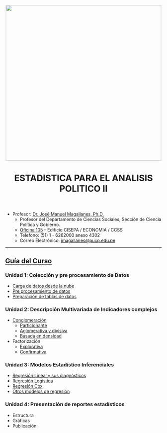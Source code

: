 <center><img src="https://github.com/PoliticayGobiernoPUCP/estadistica_anapol2/raw/master/PICS/LOGO_PUCP.png" width="500"></center>

<center> <header><h1>ESTADISTICA PARA EL ANALISIS POLITICO II</h1>  </header></center>

* Profesor:  <a href="http://www.pucp.edu.pe/profesor/jose-manuel-magallanes/" target="_blank">Dr. José Manuel Magallanes, Ph.D.</a> <br>
    - Profesor del Departamento de Ciencias Sociales, Sección de Ciencia Política y Gobierno.
    - [Oficina 105](https://goo.gl/maps/xuGeG6o9di1i1y5m6) - Edificio CISEPA / ECONOMIA / CCSS
    - Telefono: (51) 1 - 6262000 anexo 4302
    - Correo Electrónico: [jmagallanes@pucp.edu.pe](mailto:jmagallanes@pucp.edu.pe)
    

-------


## [Guía del Curso](https://www.mindmeister.com/es/1040166815?t=PPFHQuBAWR)


### Unidad 1: Colección y pre procesamiento de Datos
* [Carga de datos desde la nube](https://htmlpreview.github.io/?https://github.com/PoliticayGobiernoPUCP/estadistica_anapol2/blob/master/ColeccionDeData.html)
* [Pre procesamiento de datos](https://htmlpreview.github.io/?https://github.com/PoliticayGobiernoPUCP/estadistica_anapol2/blob/master/LimpiezaDeData.html)
* [Preparación de tablas de datos](https://htmlpreview.github.io/?https://github.com/PoliticayGobiernoPUCP/estadistica_anapol2/blob/master/FormateoTabla.html)

### Unidad 2: Descripción Multivariada de Indicadores complejos
* [Conglomeración](https://htmlpreview.github.io/?https://github.com/PoliticayGobiernoPUCP/estadistica_anapol2/blob/master/clusteringIntro.html)
    - [Particionante](https://htmlpreview.github.io/?https://github.com/PoliticayGobiernoPUCP/estadistica_anapol2/blob/master/partition.html)
    - [Aglomerativa y divisiva](https://htmlpreview.github.io/?https://github.com/PoliticayGobiernoPUCP/estadistica_anapol2/blob/master/hierarchical.html)
    - [Basada en densidad](https://htmlpreview.github.io/?https://github.com/PoliticayGobiernoPUCP/estadistica_anapol2/blob/master/densityBased.html)

* Factorización
    - [Explorativa](https://htmlpreview.github.io/?https://github.com/PoliticayGobiernoPUCP/estadistica_anapol2/blob/master/efa.html)
    - [Confirmativa](https://htmlpreview.github.io/?https://github.com/PoliticayGobiernoPUCP/estadistica_anapol2/blob/master/cfa.html)

### Unidad 3: Modelos Estadístico Inferenciales
* [Regresión Lineal y sus diagnósticos](https://htmlpreview.github.io/?https://github.com/PoliticayGobiernoPUCP/estadistica_anapol2/blob/master/regresion.html)
* [Regresión Logística](https://htmlpreview.github.io/?https://github.com/PoliticayGobiernoPUCP/estadistica_anapol2/blob/master/logistics.html)
* [Regresión Cox](https://htmlpreview.github.io/?https://github.com/PoliticayGobiernoPUCP/estadistica_anapol2/blob/master/duracion.html)
* [Otros modelos de regresión](https://htmlpreview.github.io/?https://github.com/PoliticayGobiernoPUCP/estadistica_anapol2/blob/master/otrasRegs.html)

### Unidad 4: Presentación de reportes estadísticos
* Estructura
* Gráficas
* Publicación
